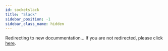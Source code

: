```yaml
---
id: socketslack
title: "Slack"
sidebar_position: -1
sidebar_class_name: hidden
---
```


Redirecting to new docummentation... If you are not redirected, please click [here](./slack/index.md).


<RelativeRedirect to="slack" />
